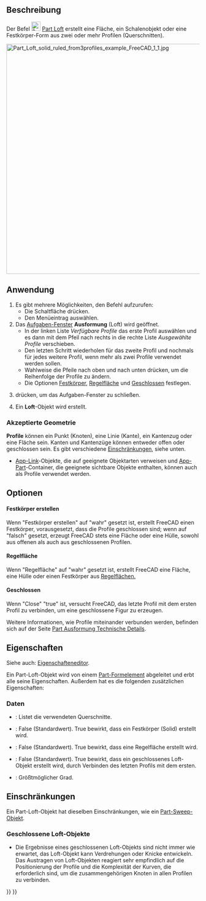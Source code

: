 <languages/>

{{Docnav/de
|[[Part_RuledSurface/de|Regelfläche]]
|[[Part_Sweep/de|Austragung]]
|[[Part_Workbench/de|Part]]
|IconL=Part_RuledSurface.svg
|IconR=Part_Sweep.svg
|IconC=Workbench_Part.svg
}}

{{GuiCommand/de
|Name=Part Loft
|Name=Part Ausformung
|MenuLocation=Formteil → Ausformung...
|Workbenches=[[Part_Workbench/de|Part]]
|Version=0.13
|SeeAlso=[[Part_Sweep/de|Part Austragung]]
}}

<span id="Description"></span>
==Beschreibung==

Der Befel [[Image:Part_Loft.svg|24px]] [[Part_Loft|Part Loft]] erstellt eine Fläche, ein Schalenobjekt oder eine Festkörper-Form aus zwei oder mehr Profilen (Querschnitten).

[[File:Part_Loft_solid_ruled_from3profiles_example_FreeCAD_1_1.jpg|600px]]
{{Caption|Loft-Objekt über drei Profile, zwei [[Part_Circle|Part Kreisen]] und einer [[Part_Ellipse/de|Part Ellipse]]. Die Eigenschaften Solid und Ruled sind auf "True" gesetzt.}}

<span id="Usage"></span>
==Anwendung==

# Es gibt mehrere Möglichkeiten, den Befehl aufzurufen:
#* Die Schaltfläche {{Button|[[Image:Part_Loft.svg|16px]] [[Part_Loft/de|Ausformung...]]}} drücken.
#* Den Menüeintrag {{MenuCommand|Part → [[Image:Part_Loft.svg|16px]] Ausformung...}} auswählen.
# Das [[Task_panel/de|Aufgaben-Fenster]] '''Ausformung''' (Loft) wird geöffnet.
#* In der linken Liste ''Verfügbare Profile'' das erste Profil auswählen und es dann mit dem Pfeil nach rechts in die rechte Liste ''Ausgewählte Profile'' verschieben.
#* Den letzten Schritt wiederholen für das zweite Profil und nochmals für jedes weitere Profil, wenn mehr als zwei Profile verwendet werden sollen.
#* Wahlweise die Pfeile nach oben und nach unten drücken, um die Reihenfolge der Profile zu ändern.
#* Die Optionen [[#Data|Festkörper]], [[#Data|Regelfläche]] und [[#Data|Geschlossen]] festlegen.
# {{Button|OK}} drücken, um das Aufgaben-Fenster zu schließen.
# Ein '''Loft'''-Objekt wird erstellt.

<span id="Accepted_geometry"></span>
===Akzeptierte Geometrie===

'''Profile''' können ein Punkt (Knoten), eine Linie (Kante), ein Kantenzug oder eine Fläche sein. Kanten und Kantenzüge können entweder offen oder geschlossen sein. Es gibt verschiedene [[#Einschränkungen|Einschränkungen]], siehe unten.

* [[App_Link/de|App-Link]]-Objekte, die auf geeignete Objektarten verweisen und [[App_Part/de|App-Part]]-Container, die geeignete sichtbare Objekte enthalten, können auch als Profile verwendet werden. {{Version/de|0.20}}

<span id="Options"></span>
==Optionen==

<span id="Create_solid"></span>
====Festkörper erstellen====

Wenn "Festkörper erstellen" auf "wahr" gesetzt ist, erstellt FreeCAD einen Festkörper, vorausgesetzt, dass die Profile geschlossen sind; wenn auf "falsch" gesetzt, erzeugt FreeCAD stets eine Fläche oder eine Hülle, sowohl aus offenen als auch aus geschlossenen Profilen.

<span id="Ruled_surface"></span>
====Regelfläche====

<div class="mw-translate-fuzzy">
Wenn "Regelfläche" auf "wahr" gesetzt ist, erstellt FreeCAD eine Fläche, eine Hülle oder einen Festkörper aus [https://de.wikipedia.org/wiki/Regelfl%C3%A4che Regelflächen.]
</div>

<span id="Closed"></span>
====Geschlossen====

Wenn "Close" "true" ist, versucht FreeCAD, das letzte Profil mit dem ersten Profil zu verbinden, um eine geschlossene Figur zu erzeugen.  

Weitere Informationen, wie Profile miteinander verbunden werden, befinden sich auf der Seite [[Part_Loft_Technical_Details/de|Part Ausformung Technische Details]].

<span id="Properties"></span>
==Eigenschaften==

Siehe auch: [[Property_editor/de|Eigenschafteneditor]].

Ein Part-Loft-Objekt wird von einem [[Part_Feature/de|Part-Formelement]] abgeleitet und erbt alle seine Eigenschaften. Außerdem hat es die folgenden zusätzlichen Eigenschaften:

<span id="Data"></span>
===Daten===

{{TitleProperty|Loft}}

* {{PropertyData/de|Sections|LinkList}}: Listet die verwendeten Querschnitte.
* {{PropertyData/de|Solid|Bool}}: False (Standardwert). True bewirkt, dass ein Festkörper (Solid) erstellt wird.
* {{PropertyData/de|Ruled|Bool}}: False (Standardwert). True bewirkt, dass eine Regelfläche erstellt wird.
* {{PropertyData/de|Closed|Bool}}: False (Standardwert). True bewirkt, dass ein geschlossenes Loft-Objekt erstellt wird, durch Verbinden des letzten Profils mit dem ersten.
* {{PropertyData/de|Max Degree|IntegerConstraint}}: Größtmöglicher Grad.

<span id="Limitations"></span>
==Einschränkungen==

Ein Part-Loft-Objekt hat dieselben Einschränkungen, wie ein [[Part_Sweep/de#Einschränkungen|Part-Sweep-Objekt]].

<span id="Closed_Lofts"></span>
===Geschlossene Loft-Objekte===

* Die Ergebnisse eines geschlossenen Loft-Objekts sind nicht immer wie erwartet, das Loft-Objekt kann Verdrehungen oder Knicke entwickeln. Das Austragen von Loft-Objekten reagiert sehr empfindlich auf die Positionierung der Profile und die Komplexität der Kurven, die erforderlich sind, um die zusammengehörigen Knoten in allen Profilen zu verbinden.


{{Docnav/de
|[[Part_RuledSurface/de|Regelfläche]]
|[[Part_Sweep/de|Austragung]]
|[[Part_Workbench/de|Part]]
|IconL=Part_RuledSurface.svg
|IconR=Part_Sweep.svg
|IconC=Workbench_Part.svg
}}

{{Part Tools navi{{#translation:}}}}
{{Userdocnavi{{#translation:}}}}